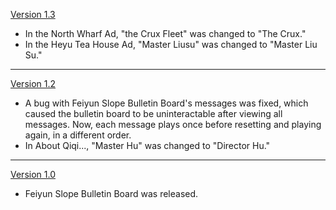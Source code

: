{{Change History/Header}}
[[Version 1.3]]
*In the North Wharf Ad, "the Crux Fleet" was changed to "The Crux."
*In the Heyu Tea House Ad, "Master Liusu" was changed to "Master Liu Su."
----
[[Version 1.2]]
*A bug with Feiyun Slope Bulletin Board's messages was fixed, which caused the bulletin board to be uninteractable after viewing all messages. Now, each message plays once before resetting and playing again, in a different order.
*In About Qiqi..., "Master Hu" was changed to "Director Hu."
----
[[Version 1.0]]
*Feiyun Slope Bulletin Board was released.